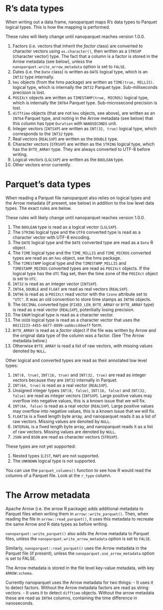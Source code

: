 # R's data types

When writing out a data frame, nanoparquet maps R's data types to Parquet
logical types. This is how the mapping is performed.

These rules will likely change until nanoparquet reaches version 1.0.0.

1. Factors (i.e. vectors that inherit the *factor* class) are converted
   to character vectors using `as.character()`, then written as a
   `STRSXP` (character vector) type. The fact that a column is a factor
   is stored in the Arrow metadata (see below), unless the
   `nanoparquet.write_arrow_metadata` option is set to `FALSE`.
1. Dates (i.e. the `Date` class) is written as `DATE` logical type, which
   is an `INT32` type internally.
1. `hms` objects (from the hms package) are written as `TIME(true, MILLIS)`.
   logical type, which is internally the `INT32` Parquet type.
   Sub-milliseconds precision is lost.
1. `POSIXct` objects are written as `TIMESTAMP(true, MICROS)` logical type,
   which is internally the `INT64` Parquet type.
   Sub-microsecond precision is lost.
1. `difftime` objects (that are not `hms` objects, see above), are
   written as an `INT64` Parquet type, and noting in the Arrow metadata
   (see below) that this column has type `Duration` with `NANOSECONDS`
   unit.
1. Integer vectors (`INTSXP`) are written as `INT(32, true)` logical type,
   which corresponds to the `INT32` type.
1. Real vectors (`REALSXP`) are written as the `DOUBLE` type.
1. Character vectors (`STRSXP`) are written as the `STRING` logical type,
   which has the `BYTE_ARRAY` type. They are always converted to UTF-8
   before writing.
1. Logical vectors (`LGLSXP`) are written as the `BOOLEAN` type.
1. Other vectors error currently.

# Parquet's data types

When reading a Parquet file nanoparquet also relies on logical types and
the Arrow metadata (if present, see below) in addition to the low level
data types. The exact rules are below.

These rules will likely change until nanoparquet reaches version 1.0.0.

1. The `BOOLEAN` type is read as a logical vector (`LGLSXP`).
1. The `STRING` logical type and the `UTF8` converted type is read as
   a character vector with UTF-8 encoding.
1. The `DATE` logical type and the `DATE` converted type are read as a
   `Date` R object.
1. The `TIME` logical type and the `TIME_MILLIS` and `TIME_MICROS`
   converted types are read as an `hms` object, see the hms package.
1. The `TIMESTAMP` logical type and the `TIMESTAMP_MILLIS` and
   `TIMESTAMP_MICROS` converted types are read as `POSIXct` objects.
   If the logical type has the `UTC` flag set, then the time zone of the
   `POSIXct` object is set to `UTC`.
1. `INT32` is read as an integer vector (`INTSXP`).
1. `INT64`, `DOUBLE` and `FLOAT` are read as real vectors (`REALSXP`).
1. `INT96` is read as a `POSIXct` read vector with the `tzone` attribute
   set to `"UTC"`. It was an old convention to store time stamps as
   `INT96` objects.
1. The `DECIMAL` converted type (`FIXED_LEN_BYTE_ARRAY` or `BYTE_ARRAY`
   type) is read as a real vector (`REALSXP`), potentially losing
   precision.
1. The `ENUM` logical type is read as a character vector.
1. The `UUID` logical type is read as a character vector that uses the
   `00112233-4455-6677-8899-aabbccddeeff` form.
1. `BYTE_ARRAY` is read as a *factor* object if the file was written
   by Arrow and the original data type of the column was a factor.
   (See 'The Arrow metadata below.)
1. Otherwise `BYTE_ARRAY` is read a list of raw vectors, with missing
   values denoted by `NULL`.

Other logical and converted types are read as their annotated low level
types:

1. `INT(8, true)`, `INT(16, true)` and `INT(32, true)` are read as
   integer vectors because they are `INT32` internally in Parquet.
1. `INT(64, true)` is read as a real vector (`REALSXP`).
1. Unsigned integer types `INT(8, false)`, `INT(16, false)` and
   `INT(32, false)` are read as integer vectors (`INTSXP`). Large
   positive values may overflow into negative values, this is a known
   issue that we will fix.
1. `INT(64, false)` is read as a real vector (`REALSXP`). Large
   positive values may overflow into negative values, this is a known
   issue that we will fix.
1. `FLOAT16` is a fixed length byte array, and nanoparquet reads it as
   a list of raw vectors. Missing values are denoted by `NULL`.
1. `INTERVAL` is a fixed length byte array, and nanoparquet reads it as
   a list of raw vectors. Missing values are denoted by `NULL`.
1. `JSON` and `BSON` are read as character vectors (`STRSXP`).

These types are not yet supported:

1. Nested types (`LIST`, `MAP`) are not supported.
1. The `UNKNOWN` logical type is not supported.

You can use the `parquet_columns()` function to see how R would read
the columns of a Parquet file. Look at the `r_type` column.

# The Arrow metadata

Apache Arrow (i.e. the arrow R package) adds additional metadata to
Parquet files when writing them in `arrow::write_parquet()`. Then,
when reading the file in `arrow::read_parquet()`, it uses this metadata
to recreate the same Arrow and R data types as before writing.

`nanoparquet::write_parquet()` also adds the Arrow metadata to Parquet
files, unless the `nanoparquet.write_arrow_metadata` option is set to
`FALSE`.

Similarly, `nanoparquet::read_parquet()` uses the Arrow metadata in the
Parquet file (if present), unless the `nanoparquet.use_arrow_metadata`
option is set to FALSE.

The Arrow metadata is stored in the file level key-value metadata, with
key `ARROW:schema`.

Currently nanoparquet uses the Arrow metadata for two things:
- It uses it to detect factors. Without the Arrow metadata factors are
  read as string vectors.
- It uses it to detect `difftime` objects. Without the arrow metadata
  these are read as `INT64` columns, containing the time difference in
  nanoseconds.
